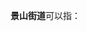 '''景山街道'''可以指：
{{PRC admin/disambig|11/01/01/002/000|33/03/04/001/000}}
{{disambig|cat=四字乡级行政区划消歧义}}